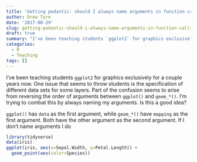 ```yaml
---
title: 'Getting pedantic: should I always name arguments in function calls?'
author: Drew Tyre
date: '2017-08-29'
slug: getting-pedantic-should-i-always-name-arguments-in-function-calls
draft: true
summary: "I've been teaching students `ggplot2` for graphics exclusively for a year or more now. One issue that seems to throw students is the specification of different data sets for some layers. Part of the confusion seems to arise from reversing the order of arguments between `ggplot()` and `geom_*()`. I'm trying to combat this by always naming my arguments. Is this a good idea?"
categories:
  - R
  - Teaching
tags: []
---
```


I've been teaching students `ggplot2` for graphics exclusively for a couple years now. One issue that seems to throw students is the specification of different data sets for some layers. Part of the confusion seems to arise from reversing the order of arguments between `ggplot()` and `geom_*()`. I'm trying to combat this by always naming my arguments. Is this a good idea?

`ggplot()` has `data` as the first argument, while `geom_*()` have `mapping` as the first argument. Both have the other argument as the second argument. If I don't name arguments I do

```r
library(tidyverse)
data(iris)
ggplot(iris, aes(x=Sepal.Width, y=Petal.Length)) +
  geom_point(aes(color=Species))
```

